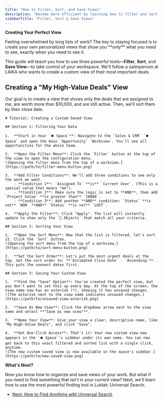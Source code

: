 ```yaml
---
title: "How to Filter, Sort, and Save Views"
description: "Become more efficient by learning how to filter and sort your work, and then save those settings as a custom view for one-click access."
sidebarTitle: "Filter, Sort & Save Views"
---
```


**Creating Your Perfect View**

<Info>
Feeling overwhelmed by long lists of work? The key to staying focused is to create your own personalized views that show you **only** what you need to see, exactly when you need to see it.

This guide will teach you how to use three powerful tools—**Filter**, **Sort**, and **Save View**—to take control of your workspace. We'll follow a salesperson at LAIKA who wants to create a custom view of their most important deals.
</Info>

## **Creating a "My High-Value Deals" View**

Our goal is to create a view that shows only the deals that are assigned to me, are worth more than $10,000, and are still active. Then, we'll sort them by their close date.

```guidejar
# Tutorial: Creating a Custom Saved View

## Section 1: Filtering Your Data

1.  **Start in Your `⏹️ Space`**: Navigate to the `Sales & CRM` `⏹️ Space` and open the main `Opportunity` `Workview`. You'll see all opportunities for the whole team.

2.  **Open the Filter Menu**: Click the `Filter` button at the top of the view to open the configuration menu.
![Opening the filter menu from the top of a workview.](https://path/to/filter-menu-button.png)

3.  **Add Filter Conditions**: We'll add three conditions to see only the work we want.
    - **Condition 1**: `Assigned To` **is** `Current User`. (This is a special value that means "me").
    - **Condition 2**: Make sure the logic is set to **AND**, then add `Project Value` **is greater than** `10000`.
    - **Condition 3**: Add another **AND** condition: `Status` **is not** `WON` **AND** `Status` **is not** `LOST`.

4.  **Apply the Filter**: Click "Apply". The list will instantly update to show only the `🧊 Objects` that match all your criteria.

## Section 2: Sorting Your View

1.  **Open the Sort Menu**: Now that the list is filtered, let's sort it. Click the `Sort` button.
![Opening the sort menu from the top of a workview.](https://path/to/sort-menu-button.png)

2.  **Set the Sort Order**: Let's put the most urgent deals at the top. Set the sort order to: **`Estimated Close Date` - `Ascending`**. This puts the soonest dates first.

## Section 3: Saving Your Custom View

1.  **Find the "Save" Option**: You've created the perfect view, but you don't want to set this up every day. At the top of the screen, the view name now has an asterisk (*), showing it has unsaved changes.
![The asterisk next to the view name indicates unsaved changes.](https://path/to/unsaved-view-asterisk.png)

2.  **Save As New View**: Click the dropdown arrow next to the view name and select **"Save as new view"**.

3.  **Name Your View**: Give your view a clear, descriptive name, like "My High-Value Deals", and click "Save".

4.  **Get One-Click Access**: That's it! Your new custom view now appears in the `⏹️ Space`'s sidebar under its own name. You can now get back to this exact filtered and sorted list with a single click, anytime.
![The new custom saved view is now available in the space's sidebar.](https://path/to/new-saved-view.png)

````

**What's Next?**

Now you know how to organize and save views of your work. But what if you need to find something that isn't in your current view? Next, we'll learn how to use the most powerful finding tool in Luklak: Universal Search.

  - [Next: How to Find Anything with Universal Search](https://www.google.com/search?q=/04-user-guides/03-organizing-and-finding-information/how-to-use-universal-search)

